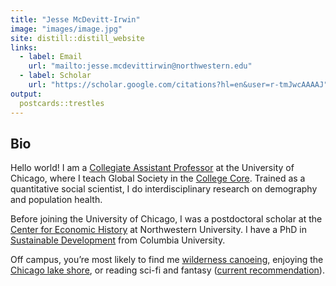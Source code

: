 ```yaml
---
title: "Jesse McDevitt-Irwin"
image: "images/image.jpg"
site: distill::distill_website
links:
  - label: Email
    url: "mailto:jesse.mcdevittirwin@northwestern.edu"
  - label: Scholar
    url: "https://scholar.google.com/citations?hl=en&user=r-tmJwcAAAAJ"
output:
  postcards::trestles
---
```


## Bio

Hello world! I am a [Collegiate Assistant Professor](https://college.uchicago.edu/faculty/society-of-fellows) at the University of Chicago, where I teach Global Society in the [College Core](https://college.uchicago.edu/academics/core/social-sciences-core). Trained as a quantitative social scientist, I do interdisciplinary research on demography and population health.

Before joining the University of Chicago, I was a postdoctoral scholar at the [Center for Economic History](https://sites.northwestern.edu/cfeh/) at Northwestern University. I have a PhD in [Sustainable Development](https://www.sipa.columbia.edu/academics/programs/phd-sustainable-development) from Columbia University. 

Off campus, you're most likely to find me [wilderness canoeing](images/canoe.jpg), enjoying the [Chicago lake shore](images/PXL_20250715_121231351.jpg), or reading sci-fi and fantasy ([current recommendation](https://en.wikipedia.org/wiki/The_Murderbot_Diaries)). 

